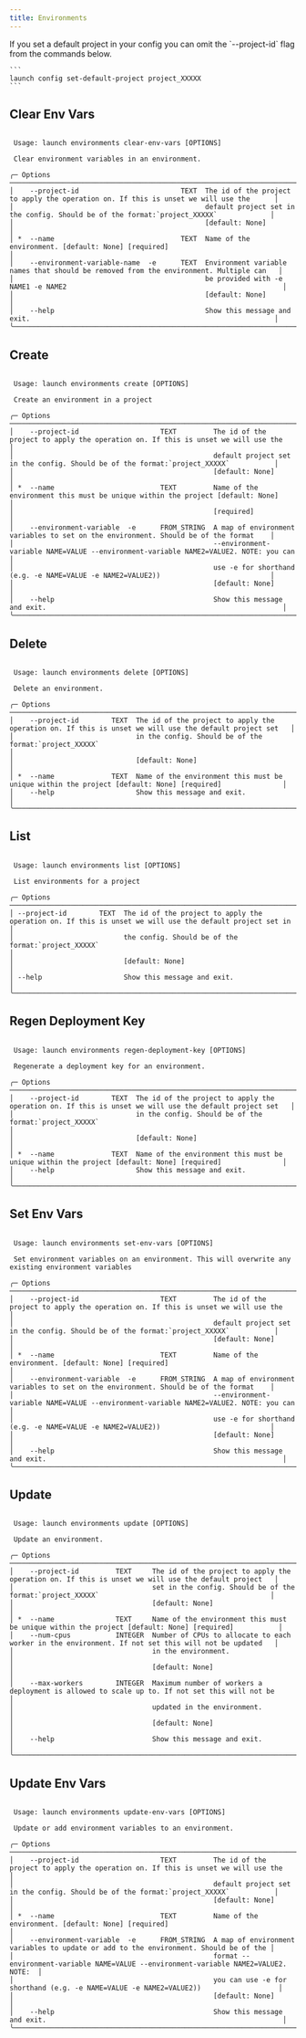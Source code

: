 ```yaml
---
title: Environments
---
```


<Tip>
    If you set a default project in your config you can omit the `--project-id` flag from the commands below.

    ```
    launch config set-default-project project_XXXXX
    ```
</Tip>

## Clear Env Vars

```
                                                                                                                                        
 Usage: launch environments clear-env-vars [OPTIONS]                                                                                    
                                                                                                                                        
 Clear environment variables in an environment.                                                                                         
                                                                                                                                        
╭─ Options ────────────────────────────────────────────────────────────────────────────────────────────────────────────────────────────╮
│    --project-id                         TEXT  The id of the project to apply the operation on. If this is unset we will use the      │
│                                               default project set in the config. Should be of the format:`project_XXXXX`             │
│                                               [default: None]                                                                        │
│ *  --name                               TEXT  Name of the environment. [default: None] [required]                                    │
│    --environment-variable-name  -e      TEXT  Environment variable names that should be removed from the environment. Multiple can   │
│                                               be provided with -e NAME1 -e NAME2                                                     │
│                                               [default: None]                                                                        │
│    --help                                     Show this message and exit.                                                            │
╰──────────────────────────────────────────────────────────────────────────────────────────────────────────────────────────────────────╯
```

## Create

```
                                                                                                                                        
 Usage: launch environments create [OPTIONS]                                                                                            
                                                                                                                                        
 Create an environment in a project                                                                                                     
                                                                                                                                        
╭─ Options ────────────────────────────────────────────────────────────────────────────────────────────────────────────────────────────╮
│    --project-id                    TEXT         The id of the project to apply the operation on. If this is unset we will use the    │
│                                                 default project set in the config. Should be of the format:`project_XXXXX`           │
│                                                 [default: None]                                                                      │
│ *  --name                          TEXT         Name of the environment this must be unique within the project [default: None]       │
│                                                 [required]                                                                           │
│    --environment-variable  -e      FROM_STRING  A map of environment variables to set on the environment. Should be of the format    │
│                                                 --environment-variable NAME=VALUE --environment-variable NAME2=VALUE2. NOTE: you can │
│                                                 use -e for shorthand (e.g. -e NAME=VALUE -e NAME2=VALUE2))                           │
│                                                 [default: None]                                                                      │
│    --help                                       Show this message and exit.                                                          │
╰──────────────────────────────────────────────────────────────────────────────────────────────────────────────────────────────────────╯
```

## Delete

```
                                                                                                                                        
 Usage: launch environments delete [OPTIONS]                                                                                            
                                                                                                                                        
 Delete an environment.                                                                                                                 
                                                                                                                                        
╭─ Options ────────────────────────────────────────────────────────────────────────────────────────────────────────────────────────────╮
│    --project-id        TEXT  The id of the project to apply the operation on. If this is unset we will use the default project set   │
│                              in the config. Should be of the format:`project_XXXXX`                                                  │
│                              [default: None]                                                                                         │
│ *  --name              TEXT  Name of the environment this must be unique within the project [default: None] [required]               │
│    --help                    Show this message and exit.                                                                             │
╰──────────────────────────────────────────────────────────────────────────────────────────────────────────────────────────────────────╯
```

## List

```
                                                                                                                                        
 Usage: launch environments list [OPTIONS]                                                                                              
                                                                                                                                        
 List environments for a project                                                                                                        
                                                                                                                                        
╭─ Options ────────────────────────────────────────────────────────────────────────────────────────────────────────────────────────────╮
│ --project-id        TEXT  The id of the project to apply the operation on. If this is unset we will use the default project set in   │
│                           the config. Should be of the format:`project_XXXXX`                                                        │
│                           [default: None]                                                                                            │
│ --help                    Show this message and exit.                                                                                │
╰──────────────────────────────────────────────────────────────────────────────────────────────────────────────────────────────────────╯
```

## Regen Deployment Key

```
                                                                                                                                        
 Usage: launch environments regen-deployment-key [OPTIONS]                                                                              
                                                                                                                                        
 Regenerate a deployment key for an environment.                                                                                        
                                                                                                                                        
╭─ Options ────────────────────────────────────────────────────────────────────────────────────────────────────────────────────────────╮
│    --project-id        TEXT  The id of the project to apply the operation on. If this is unset we will use the default project set   │
│                              in the config. Should be of the format:`project_XXXXX`                                                  │
│                              [default: None]                                                                                         │
│ *  --name              TEXT  Name of the environment this must be unique within the project [default: None] [required]               │
│    --help                    Show this message and exit.                                                                             │
╰──────────────────────────────────────────────────────────────────────────────────────────────────────────────────────────────────────╯
```

## Set Env Vars

```
                                                                                                                                        
 Usage: launch environments set-env-vars [OPTIONS]                                                                                      
                                                                                                                                        
 Set environment variables on an environment. This will overwrite any existing environment variables                                    
                                                                                                                                        
╭─ Options ────────────────────────────────────────────────────────────────────────────────────────────────────────────────────────────╮
│    --project-id                    TEXT         The id of the project to apply the operation on. If this is unset we will use the    │
│                                                 default project set in the config. Should be of the format:`project_XXXXX`           │
│                                                 [default: None]                                                                      │
│ *  --name                          TEXT         Name of the environment. [default: None] [required]                                  │
│    --environment-variable  -e      FROM_STRING  A map of environment variables to set on the environment. Should be of the format    │
│                                                 --environment-variable NAME=VALUE --environment-variable NAME2=VALUE2. NOTE: you can │
│                                                 use -e for shorthand (e.g. -e NAME=VALUE -e NAME2=VALUE2))                           │
│                                                 [default: None]                                                                      │
│    --help                                       Show this message and exit.                                                          │
╰──────────────────────────────────────────────────────────────────────────────────────────────────────────────────────────────────────╯
```

## Update

```
                                                                                                                                        
 Usage: launch environments update [OPTIONS]                                                                                            
                                                                                                                                        
 Update an environment.                                                                                                                 
                                                                                                                                        
╭─ Options ────────────────────────────────────────────────────────────────────────────────────────────────────────────────────────────╮
│    --project-id         TEXT     The id of the project to apply the operation on. If this is unset we will use the default project   │
│                                  set in the config. Should be of the format:`project_XXXXX`                                          │
│                                  [default: None]                                                                                     │
│ *  --name               TEXT     Name of the environment this must be unique within the project [default: None] [required]           │
│    --num-cpus           INTEGER  Number of CPUs to allocate to each worker in the environment. If not set this will not be updated   │
│                                  in the environment.                                                                                 │
│                                  [default: None]                                                                                     │
│    --max-workers        INTEGER  Maximum number of workers a deployment is allowed to scale up to. If not set this will not be       │
│                                  updated in the environment.                                                                         │
│                                  [default: None]                                                                                     │
│    --help                        Show this message and exit.                                                                         │
╰──────────────────────────────────────────────────────────────────────────────────────────────────────────────────────────────────────╯
```

## Update Env Vars

```
                                                                                                                                        
 Usage: launch environments update-env-vars [OPTIONS]                                                                                   
                                                                                                                                        
 Update or add environment variables to an environment.                                                                                 
                                                                                                                                        
╭─ Options ────────────────────────────────────────────────────────────────────────────────────────────────────────────────────────────╮
│    --project-id                    TEXT         The id of the project to apply the operation on. If this is unset we will use the    │
│                                                 default project set in the config. Should be of the format:`project_XXXXX`           │
│                                                 [default: None]                                                                      │
│ *  --name                          TEXT         Name of the environment. [default: None] [required]                                  │
│    --environment-variable  -e      FROM_STRING  A map of environment variables to update or add to the environment. Should be of the │
│                                                 format --environment-variable NAME=VALUE --environment-variable NAME2=VALUE2. NOTE:  │
│                                                 you can use -e for shorthand (e.g. -e NAME=VALUE -e NAME2=VALUE2))                   │
│                                                 [default: None]                                                                      │
│    --help                                       Show this message and exit.                                                          │
╰──────────────────────────────────────────────────────────────────────────────────────────────────────────────────────────────────────╯
```

